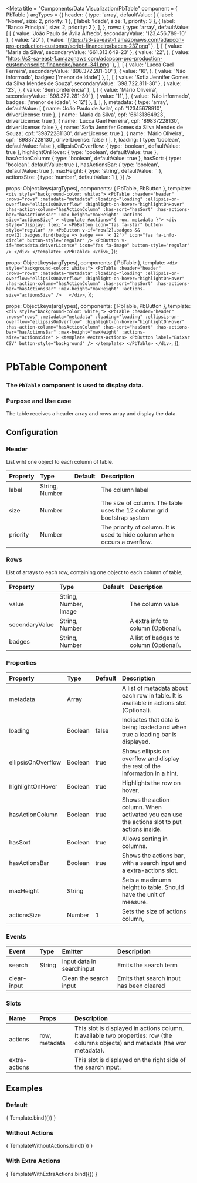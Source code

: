 

<Meta
  title = "Components/Data Visualization/PbTable"
  component = { PbTable }
  argTypes = {{
    header: {
      type: 'array',
      defaultValue: [
        { label: 'Nome', size: 2, priority: 1 },
        { label: 'Idade', size: 1, priority: 3 },
        { label: 'Banco Principal', size: 2, priority: 2 },
      ],
    },
    rows: {
      type: 'array',
      defaultValue: [
        [
          { value: 'João Paulo de Ávila Alfredo', secondaryValue: '123.456.789-10' },
          { value: '20' },
          { value: 'https://s3-sa-east-1.amazonaws.com/adapcon-pro-production-customer/script-financeiro/bacen-237.png' },
        ],
        [
          { value: 'Maria da Silva', secondaryValue: '661.313.649-23' },
          { value: '22', },
          { value: 'https://s3-sa-east-1.amazonaws.com/adapcon-pro-production-customer/script-financeiro/bacen-341.png' },
        ],
        [
          { value: 'Lucca Gael Ferreira', secondaryValue: '898.372.281-30' },
          { value: '16', },
          { value: 'Não informado', badges: ['menor de idade'] },
        ],
        [
          { value: 'Sofia Jennifer Gomes da Silva Mendes de Souza', secondaryValue: '398.722.811-30' },
          { value: '23', },
          { value: 'Sem preferência' },
        ],
        [
          { value: 'Mário Oliveira', secondaryValue: '898.372.281-30' },
          { value: '11', },
          { value: 'Não informado', badges: ['menor de idade', '< 12'] },
        ],
      ],
    },
    metadata: {
      type: 'array',
      defaultValue: [
        { name: 'João Paulo de Ávila', cpf: '12345678910', driverLicense: true },
        { name: 'Maria da Silva', cpf: '66131364923', driverLicense: true },
        { name: 'Lucca Gael Ferreira', cpf: '89837228130', driverLicense: false },
        { name: 'Sofia Jennifer Gomes da Silva Mendes de Souza', cpf: '39872281130', driverLicense: true },
        { name: 'Mário Oliveira', cpf: '89837228130', driverLicense: false }
      ],
    },
    loading: { type: 'boolean', defaultValue: false },
    ellipsisOnOverflow: { type: 'boolean', defaultValue: true },
    highlightOnHover: { type: 'boolean', defaultValue: true },
    hasActionColumn: { type: 'boolean', defaultValue: true },
    hasSort: { type: 'boolean', defaultValue: true },
    hasActionsBar: { type: 'boolean', defaultValue: true },
    maxHeight: { type: 'string', defaultValue: '' },
    actionsSize: { type: 'number', defaultValue: 1 },
  }}
/>

  props: Object.keys(argTypes),
  components: { PbTable, PbButton },
  template: `
    <div style="background-color: white;">
      <PbTable
        :header="header"
        :rows="rows"
        :metadata="metadata"
        :loading="loading"
        :ellipsis-on-overflow="ellipsisOnOverflow"
        :highlight-on-hover="highlightOnHover"
        :has-action-column="hasActionColumn"
        :has-sort="hasSort"
        :has-actions-bar="hasActionsBar"
        :max-height="maxHeight"
        :actions-size="actionsSize"
      >
        <template #actions="{ row, metadata }">
          <div style="display: flex;">
            <PbButton
              icon="fas fa-star"
              button-style="regular"
            />
            <PbButton
              v-if="row[2].badges && row[2].badges.find(badge => badge === '< 12')"
              icon="fas fa-info-circle"
              button-style="regular"
            />
            <PbButton
              v-if="metadata.driverLicense"
              icon="fas fa-image"
              button-style="regular"
            />
          </div>
        </template>
      </PbTable>
    </div>
  `,
});

  props: Object.keys(argTypes),
  components: { PbTable },
  template: `
    <div style="background-color: white;">
      <PbTable
        :header="header"
        :rows="rows"
        :metadata="metadata"
        :loading="loading"
        :ellipsis-on-overflow="ellipsisOnOverflow"
        :highlight-on-hover="highlightOnHover"
        :has-action-column="hasActionColumn"
        :has-sort="hasSort"
        :has-actions-bar="hasActionsBar"
        :max-height="maxHeight"
        :actions-size="actionsSize"
      />  
    </div>
  `,
});

  props: Object.keys(argTypes),
  components: { PbTable, PbButton },
  template: `
    <div style="background-color: white;">
      <PbTable
        :header="header"
        :rows="rows"
        :metadata="metadata"
        :loading="loading"
        :ellipsis-on-overflow="ellipsisOnOverflow"
        :highlight-on-hover="highlightOnHover"
        :has-action-column="hasActionColumn"
        :has-sort="hasSort"
        :has-actions-bar="hasActionsBar"
        :max-height="maxHeight"
        :actions-size="actionsSize"
      >
        <template #extra-actions>
          <PbButton
            label="Baixar CSV"
            button-style="background"
          />
        </template>
      </PbTable>
    </div>
  `,
});

# **PbTable Component**
### The `PbTable` component is used to display data.

### Purpose and Use case

The table receives a header array and rows array and display the data.

## Configuration

### Header

List wiht one object to each column of table.

| Property                    | Type                   | Default | Description                                                                                   |
|:----------------------------|:-----------------------|:--------|:----------------------------------------------------------------------------------------------|
| label                       | String, Number         |         | The column label                                                                              |
| size                        | Number                 |         | The size of column. The table uses the 12 column grid bootstrap system                        |
| priority                    | Number                 |         | The priority of column. It is used to hide column  when occurs a overflow.                    |

### Rows

List of arrays to each row, containing one object to each column of table;

| Property                    | Type                   | Default | Description                                                                                   |
|:----------------------------|:-----------------------|:--------|:----------------------------------------------------------------------------------------------|
| value                       | String, Number, Image  |         | The column value                                                                              |
| secondaryValue              | String, Number         |         | A extra info to column (Optional).                                                            |
| badges                      | String, Number         |         | A list of badges to column (Optional).                                                        |


### Properties

| Property                    | Type        | Default | Description                                                                                              |
|:----------------------------|:------------|:--------|:---------------------------------------------------------------------------------------------------------|
| metadata                    | Array       |         | A list of metadata about each row in table. It is available in actions slot (Optional).                  |
| loading                     | Boolean     | false   | Indicates that data is being loaded and when true a loading bar is displayed.                            |
| ellipsisOnOverflow          | Boolean     | true    | Shows ellipsis on overflow and display the rest of the information in a hint.                            |
| highlightOnHover            | Boolean     | true    | Highlights the row on hover.                                                                             |
| hasActionColumn             | Boolean     | true    | Shows the action column. When activated you can use the actions slot to put actions inside.              |
| hasSort                     | Boolean     | true    | Allows sorting in columns.                                                                               |
| hasActionsBar               | Boolean     | true    | Shows the actions bar, with a search input and a extra-actions slot.                                     |
| maxHeight                   | String      |         | Sets a maximumn height to table. Should have the unit of measure.                                        |
| actionsSize                 | Number      | 1       | Sets the size of actions column,                                                                         |

### Events

| Event                       | Type        | Emitter                            | Description                                                                   |
|:----------------------------|:------------|:-----------------------------------|:------------------------------------------------------------------------------|
| search                      | String      | Input data in searchinput          | Emits the search term                                                         |
| clear-input                 |             | Clean the search input             | Emits that search input has been cleared                                      |

### Slots

| Name                       | Props           | Description                                                                                                                                |
|:---------------------------|:----------------|:-------------------------------------------------------------------------------------------------------------------------------------------|
| actions                    | row, metadata   | This slot is displayed in actions column. It available two properties: row (the columns objects) and metadata (the wor metadata).          |
| extra-actions              |                 | This slot is displayed on the right side of the search input.                                                                              |


## Examples

### Default

<Canvas>
  <Story name="Default" height="auto">
    { Template.bind({}) }
  </Story>
</Canvas>


### Without Actions

<Canvas>
  <Story name="Without Actions" height="auto" args={{ hasActionColumn: false }}>
    { TemplateWithoutActions.bind({}) }
  </Story>
</Canvas>

### With Extra Actions

<Canvas>
  <Story name="With Extra Actions" height="auto">
    { TemplateWithExtraActions.bind({}) }
  </Story>
</Canvas>

